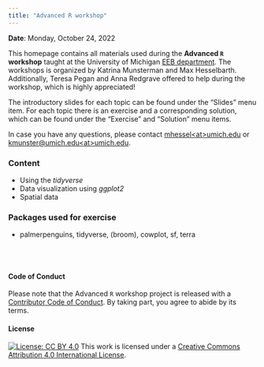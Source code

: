 ```yaml
---
title: "Advanced R workshop"
---
```


**Date**: Monday, October 24, 2022

This homepage contains all materials used during the **Advanced `R` workshop** taught at the University of Michigan [EEB department](https://lsa.umich.edu/eeb). The workshops is organized by Katrina Munsterman and Max Hesselbarth. Additionally, Teresa Pegan and Anna Redgrave offered to help during the workshop, which is highly appreciated! 

The introductory slides for each topic can be found under the "Slides" menu item. For each topic there is an exercise and a corresponding solution, which can be found under the "Exercise" and "Solution" menu items.

In case you have any questions, please contact [mhessel\<at>umich.edu](mailto:mhessel@umich.edu) or [kmunster@umich.edu\<at>umich.edu](mailto:kmunster@umich.edu@umich.edu).

### Content

- Using the _tidyverse_
- Data visualization using _ggplot2_
- Spatial data

### Packages used for exercise

- palmerpenguins, tidyverse, (broom), cowplot, sf, terra

<br> <br>

#### Code of Conduct

Please note that the Advanced `R` workshop project is released with a [Contributor Code of Conduct](CODE-OF-CONDUCT.html). By taking part, you agree to abide by its terms.

#### License

<!-- Badges start -->

[![License: CC BY 4.0](https://img.shields.io/badge/License-CC%20BY%204.0-lightgrey.svg)](LICENSE.html) This work is licensed under a [Creative Commons Attribution 4.0 International License](https://creativecommons.org/licenses/by/4.0/).

<!-- Badges end -->

<br> <br> <br> <br>

<!-- # ```{r index_logo, echo = FALSE, fig.align = "center", out.width = '50%'} -->
<!-- # knitr::include_graphics("img/UMich.png", auto_pdf = FALSE) -->
<!-- # ``` -->
